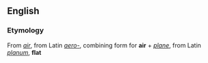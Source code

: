 ==English==
===Etymology===
From ''[[air]]'', from Latin ''[[aero-]]'', combining form for '''air''' + ''[[plane]]'', from Latin ''[[planum]]'', '''flat'''
{{Aeroplane Airplane}}
<!--To edit the rest of this page, you may go to http://en.wiktionary.org/w/wiki.phtml?title=Template:Aeroplane_Airplane&action=edit 
-->